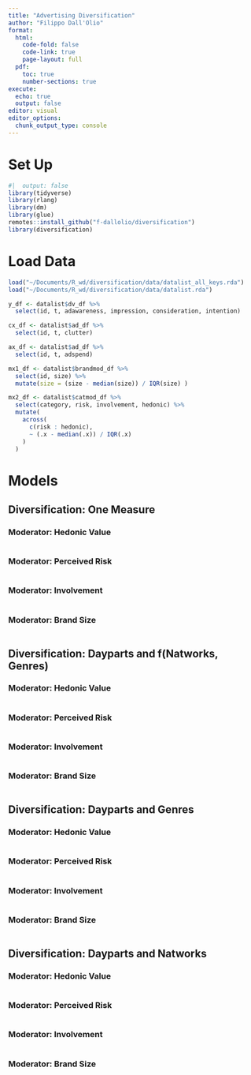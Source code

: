 ```yaml
---
title: "Advertising Diversification"
author: "Filippo Dall'Olio"
format: 
  html:
    code-fold: false
    code-link: true
    page-layout: full
  pdf: 
    toc: true
    number-sections: true
execute: 
  echo: true
  output: false
editor: visual
editor_options: 
  chunk_output_type: console
---
```


# Set Up

```r
#|  output: false
library(tidyverse)
library(rlang)
library(dm)
library(glue)
remotes::install_github("f-dallolio/diversification")
library(diversification)
```

# Load Data

```r
load("~/Documents/R_wd/diversification/data/datalist_all_keys.rda")
load("~/Documents/R_wd/diversification/data/datalist.rda")

y_df <- datalist$dv_df %>% 
  select(id, t, adawareness, impression, consideration, intention)

cx_df <- datalist$ad_df %>% 
  select(id, t, clutter)

ax_df <- datalist$ad_df %>% 
  select(id, t, adspend)

mx1_df <- datalist$brandmod_df %>% 
  select(id, size) %>% 
  mutate(size = (size - median(size)) / IQR(size) )

mx2_df <- datalist$catmod_df %>% 
  select(category, risk, involvement, hedonic) %>% 
  mutate(
    across( 
      c(risk : hedonic),
      ~ (.x - median(.x)) / IQR(.x)
    )
  )
```

# Models

## Diversification: One Measure
### Moderator: Hedonic Value

```r

```


### Moderator: Perceived Risk

```r

```


### Moderator: Involvement

```r

```


### Moderator: Brand Size

```r

```


## Diversification: Dayparts and f(Natworks, Genres)
### Moderator: Hedonic Value

```r

```


### Moderator: Perceived Risk

```r

```


### Moderator: Involvement

```r

```

### Moderator: Brand Size

```r

```


## Diversification: Dayparts and Genres
### Moderator: Hedonic Value

```r

```


### Moderator: Perceived Risk

```r

```


### Moderator: Involvement

```r

```


### Moderator: Brand Size

```r

```


## Diversification: Dayparts and Natworks
### Moderator: Hedonic Value

```r

```


### Moderator: Perceived Risk

```r

```

### Moderator: Involvement
```r

```

### Moderator: Brand Size

```r

```

